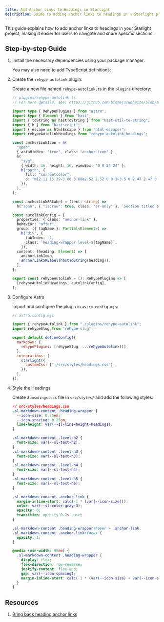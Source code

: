 ```yaml
---
title: Add Anchor Links to Headings in Starlight
description: Guide to adding anchor links to headings in a Starlight project.
---
```



This guide explains how to add anchor links to headings in your Starlight project, making it easier for users to navigate and share specific sections.

## Step-by-step Guide

<Steps>

1.  Install the necessary dependencies using your package manager:

    <PackageManagerCommand command="add rehype-autolink-headings rehype-slug hast-util-to-string hastscript html-escaper" />

    You may also need to add TypeScript definitions:

    <PackageManagerCommand command="add --dev @types/hast @types/html-escaper" />

2.  Create the `rehype-autolink` plugin:

    Create a new file named `rehype-autolink.ts` in the `plugins` directory:

    ```ts
    // plugins/rehype-autolink.ts
    // For more details, see: https://github.com/biomejs/website/blob/main/plugins/rehype-autolink.ts

    import type { RehypePlugins } from "astro";
    import type { Element } from "hast";
    import { toString as hastToString } from "hast-util-to-string";
    import { h } from "hastscript";
    import { escape as htmlEscape } from "html-escaper";
    import rehypeAutolinkHeadings from "rehype-autolink-headings";

    const anchorLinkIcon = h(
      "span",
      { ariaHidden: "true", class: "anchor-icon" },
      h(
        "svg",
        { width: 16, height: 16, viewBox: "0 0 24 24" },
        h("path", {
          fill: "currentcolor",
          d: "m12.11 15.39-3.88 3.88a2.52 2.52 0 0 1-3.5 0 2.47 2.47 0 0 1 0-3.5l3.88-3.88a1 1 0 0 0-1.42-1.42l-3.88 3.89a4.48 4.48 0 0 0 6.33 6.33l3.89-3.88a1 1 0 1 0-1.42-1.42Zm8.58-12.08a4.49 4.49 0 0 0-6.33 0l-3.89 3.88a1 1 0 0 0 1.42 1.42l3.88-3.88a2.52 2.52 0 0 1 3.5 0 2.47 2.47 0 0 1 0 3.5l-3.88 3.88a1 1 0 1 0 1.42 1.42l3.88-3.89a4.49 4.49 0 0 0 0-6.33ZM8.83 15.17a1 1 0 0 0 1.1.22 1 1 0 0 0 .32-.22l4.92-4.92a1 1 0 0 0-1.42-1.42l-4.92 4.92a1 1 0 0 0 0 1.42Z",
        }),
      ),
    );

    const anchorLinkSRLabel = (text: string) =>
      h("span", { "is:raw": true, class: "sr-only" }, `Section titled ${htmlEscape(text)}`);

    const autolinkConfig = {
      properties: { class: "anchor-link" },
      behavior: "after",
      group: ({ tagName }: Partial<Element>) =>
        h("div", {
          tabIndex: -1,
          class: `heading-wrapper level-${tagName}`,
        }),
      content: (heading: Element) => [
        anchorLinkIcon,
        anchorLinkSRLabel(hastToString(heading)),
      ],
    };

    export const rehypeAutolink = (): RehypePlugins => [
      [rehypeAutolinkHeadings, autolinkConfig],
    ];
    ```

3.  Configure Astro

    Import and configure the plugin in `astro.config.mjs`:

    ```js ins={4-5, 18}
    // astro.config.mjs

    import { rehypeAutolink } from "./plugins/rehype-autolink";
    import rehypeSlug from "rehype-slug";

    export default defineConfig({
      markdown: {
        rehypePlugins: [rehypeSlug, ...rehypeAutolink()],
      },
      integrations: [
        starlight({
          customCss: ["./src/styles/headings.css"],
        }),
      ],
    });
    ```

4.  Style the Headings

    Create a `headings.css` file in `src/styles/` and add the following styles:

    ```css
    // src/styles/headings.css
    .sl-markdown-content .heading-wrapper {
      --icon-size: 0.75em;
      --icon-spacing: 0.25em;
      line-height: var(--sl-line-height-headings);
    }

    .sl-markdown-content .level-h2 {
      font-size: var(--sl-text-h2);
    }
    .sl-markdown-content .level-h3 {
      font-size: var(--sl-text-h3);
    }
    .sl-markdown-content .level-h4 {
      font-size: var(--sl-text-h4);
    }
    .sl-markdown-content .level-h5 {
      font-size: var(--sl-text-h5);
    }

    .sl-markdown-content .anchor-link {
      margin-inline-start: calc(-1 * (var(--icon-size)));
      color: var(--sl-color-gray-3);
      opacity: 0;
      transition: opacity 0.2s ease;
    }

    .sl-markdown-content .heading-wrapper:hover > .anchor-link,
    .sl-markdown-content .anchor-link:focus {
      opacity: 1;
    }

    @media (min-width: 95em) {
      .sl-markdown-content .heading-wrapper {
        display: flex;
        flex-direction: row-reverse;
        justify-content: flex-end;
        gap: var(--icon-spacing);
        margin-inline-start: calc(-1 * (var(--icon-size) + var(--icon-spacing)));
      }
    }
    ```

</Steps>

## Resources

1. [Bring back heading anchor links](https://github.com/withastro/docs/pull/5610)
